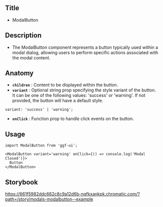 ## Title

- ModalButton

## Description

- The ModalButton component represents a button typically used within a modal dialog, allowing users to perform specific actions associated with the modal content.

## Anatomy

- **`children`** : Content to be displayed within the button.
- **`variant`** : Optional string prop specifying the style variant of the button. It can be one of the following values: 'success' or 'warning'. If not provided, the button will have a default style.

```tsx
variant: 'success' | 'warning';
```

- **`onClick`** : Function prop to handle click events on the button.

## Usage

```tsx
import ModalButton from 'ggf-ui';
```

```tsx
<ModalButton variant='warning' onClick={() => console.log('Modal Closed')}>
  Button
</ModalButton>
```

## Storybook

https://661f5982ddc662c8c9a12d6b-nqfkxankpk.chromatic.com/?path=/story/modals-modalbutton--example
